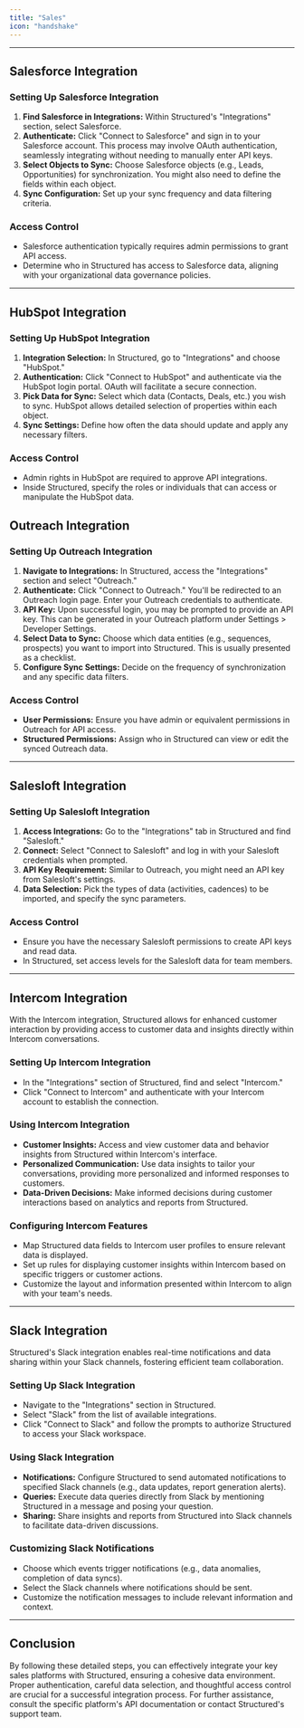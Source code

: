 ```yaml
---
title: "Sales"
icon: "handshake"
---
```


---

<CardGroup cols={3}>
  <Card
    title="Salesforce"
    icon="salesforce"
    href="#salesforce-integration"
  ></Card>
  <Card title="Hubspot" icon="hubspot" href="#hubspot-integration"></Card>
  <Card title="Outreach" icon="message" href="#outreach-integration"></Card>
  <Card title="Salesloft" icon="s" href="#salesloft-integration"></Card>
  <Card title="Intercom" icon="intercom" href="#intercom-integration"></Card>
  <Card title="Slack" icon="slack" href="#slack-integration"></Card>
</CardGroup>

## Salesforce Integration

### Setting Up Salesforce Integration

1. **Find Salesforce in Integrations:** Within Structured's "Integrations" section, select Salesforce.
2. **Authenticate:** Click "Connect to Salesforce" and sign in to your Salesforce account. This process may involve OAuth authentication, seamlessly integrating without needing to manually enter API keys.
3. **Select Objects to Sync:** Choose Salesforce objects (e.g., Leads, Opportunities) for synchronization. You might also need to define the fields within each object.
4. **Sync Configuration:** Set up your sync frequency and data filtering criteria.

### Access Control

- Salesforce authentication typically requires admin permissions to grant API access.
- Determine who in Structured has access to Salesforce data, aligning with your organizational data governance policies.

---

## HubSpot Integration

### Setting Up HubSpot Integration

1. **Integration Selection:** In Structured, go to "Integrations" and choose "HubSpot."
2. **Authentication:** Click "Connect to HubSpot" and authenticate via the HubSpot login portal. OAuth will facilitate a secure connection.
3. **Pick Data for Sync:** Select which data (Contacts, Deals, etc.) you wish to sync. HubSpot allows detailed selection of properties within each object.
4. **Sync Settings:** Define how often the data should update and apply any necessary filters.

### Access Control

- Admin rights in HubSpot are required to approve API integrations.
- Inside Structured, specify the roles or individuals that can access or manipulate the HubSpot data.

## Outreach Integration

### Setting Up Outreach Integration

1. **Navigate to Integrations:** In Structured, access the "Integrations" section and select "Outreach."
2. **Authenticate:** Click "Connect to Outreach." You'll be redirected to an Outreach login page. Enter your Outreach credentials to authenticate.
3. **API Key:** Upon successful login, you may be prompted to provide an API key. This can be generated in your Outreach platform under Settings > Developer Settings.
4. **Select Data to Sync:** Choose which data entities (e.g., sequences, prospects) you want to import into Structured. This is usually presented as a checklist.
5. **Configure Sync Settings:** Decide on the frequency of synchronization and any specific data filters.

### Access Control

- **User Permissions:** Ensure you have admin or equivalent permissions in Outreach for API access.
- **Structured Permissions:** Assign who in Structured can view or edit the synced Outreach data.

---

## Salesloft Integration

### Setting Up Salesloft Integration

1. **Access Integrations:** Go to the "Integrations" tab in Structured and find "Salesloft."
2. **Connect:** Select "Connect to Salesloft" and log in with your Salesloft credentials when prompted.
3. **API Key Requirement:** Similar to Outreach, you might need an API key from Salesloft's settings.
4. **Data Selection:** Pick the types of data (activities, cadences) to be imported, and specify the sync parameters.

### Access Control

- Ensure you have the necessary Salesloft permissions to create API keys and read data.
- In Structured, set access levels for the Salesloft data for team members.

---

## Intercom Integration

With the Intercom integration, Structured allows for enhanced customer interaction by providing access to customer data and insights directly within Intercom conversations.

### Setting Up Intercom Integration

- In the "Integrations" section of Structured, find and select "Intercom."
- Click "Connect to Intercom" and authenticate with your Intercom account to establish the connection.

### Using Intercom Integration

- **Customer Insights:** Access and view customer data and behavior insights from Structured within Intercom's interface.
- **Personalized Communication:** Use data insights to tailor your conversations, providing more personalized and informed responses to customers.
- **Data-Driven Decisions:** Make informed decisions during customer interactions based on analytics and reports from Structured.

### Configuring Intercom Features

- Map Structured data fields to Intercom user profiles to ensure relevant data is displayed.
- Set up rules for displaying customer insights within Intercom based on specific triggers or customer actions.
- Customize the layout and information presented within Intercom to align with your team's needs.

---

## Slack Integration

Structured's Slack integration enables real-time notifications and data sharing within your Slack channels, fostering efficient team collaboration.

### Setting Up Slack Integration

- Navigate to the "Integrations" section in Structured.
- Select "Slack" from the list of available integrations.
- Click "Connect to Slack" and follow the prompts to authorize Structured to access your Slack workspace.

### Using Slack Integration

- **Notifications:** Configure Structured to send automated notifications to specified Slack channels (e.g., data updates, report generation alerts).
- **Queries:** Execute data queries directly from Slack by mentioning Structured in a message and posing your question.
- **Sharing:** Share insights and reports from Structured into Slack channels to facilitate data-driven discussions.

### Customizing Slack Notifications

- Choose which events trigger notifications (e.g., data anomalies, completion of data syncs).
- Select the Slack channels where notifications should be sent.
- Customize the notification messages to include relevant information and context.

---

## Conclusion

By following these detailed steps, you can effectively integrate your key sales platforms with Structured, ensuring a cohesive data environment. Proper authentication, careful data selection, and thoughtful access control are crucial for a successful integration process. For further assistance, consult the specific platform's API documentation or contact Structured's support team.
